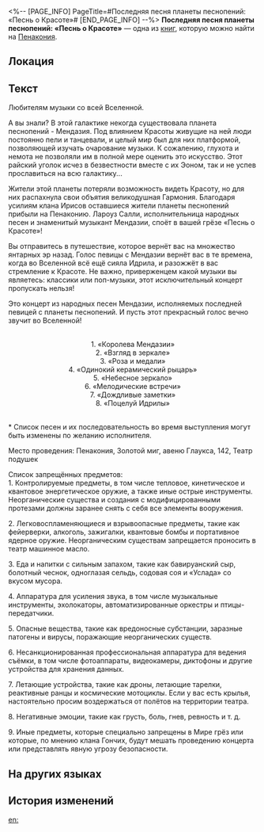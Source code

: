 <%-- [PAGE_INFO]
PageTitle=#Последняя песня планеты песнопений: «Песнь о Красоте»#
[END_PAGE_INFO] --%>
{{Дополнить}}
{{Книга Инфобокс
|id           = 302
|Название     = 
|Изображение  = Предмет Журнал Пенакония.png
|Мир          = Пенакония
|Томов        = 1
|Автор        = <!--нужно добавить-->
|Описание     = Красивая листовка, которую певица Лароуз раздаёт на улицах Пенаконии, зазывая людей на концерт, где прозвучит «Песнь о Красоте».
|Том1         = {{tx}}
|Источник1    = {{tx|Отсутствует источник}}
|Персонажи    = 
|Фракции      = 
}}
'''Последняя песня планеты песнопений: «Песнь о Красоте»''' — одна из [[Книги|книг]], которую можно найти на [[Пенакония]].

==Локация==
{{Отметка карты|<!--название карты-->|<!--id отметки-->}}

==Текст==
Любителям музыки со всей Вселенной.

А вы знали? В этой галактике некогда существовала планета песнопений - Мендазия. Под влиянием Красоты живущие на ней люди постоянно пели и танцевали, и целый мир был для них платформой, позволяющей изучать очарование музыки. К сожалению, глухота и немота не позволяли им в полной мере оценить это искусство. Этот райский уголок исчез в безвестности вместе с их Эоном, так и не успев прославиться на всю галактику...

Жители этой планеты потеряли возможность видеть Красоту, но для них распахнула свои объятия великодушная Гармония. Благодаря усилиям клана Ирисов оставшиеся жители планеты песнопений прибыли на Пенаконию. Лароуз Салли, исполнительница народных песен и знаменитый музыкант Мендазии, споёт в вашей грёзе «Песнь о Красоте»!

Вы отправитесь в путешествие, которое вернёт вас на множество янтарных эр назад. Голос певицы с Мендазии вернёт вас в те времена, когда во Вселенной всё ещё сияла Идрила, и разожжёт в вас стремление к Красоте. Не важно, приверженцем какой музыки вы являетесь: классики или поп-музыки, этот исключительный концерт пропускать нельзя!

Это концерт из народных песен Мендазии, исполняемых последней певицей с планеты песнопений. И пусть этот прекрасный голос вечно звучит во Вселенной!

<div align="center">{{Размер|32|Список песен}}<br />
1. «Королева Мендазии»<br />
2. «Взгляд в зеркале»<br />
3. «Роза и медали»<br />
4. «Одинокий керамический рыцарь»<br />
5. «Небесное зеркало»<br />
6. «Мелодические встречи»<br />
7. «Дождливые заметки»<br />
8. «Поцелуй Идрилы»</div><br />* Список песен и их последовательность во время выступления могут быть изменены по желанию исполнителя.

Место проведения: Пенакония, Золотой миг, авеню Глаукса, 142, Театр подушек

Список запрещённых предметов:<br />
1. Контролируемые предметы, в том числе тепловое, кинетическое и квантовое энергетическое оружие, а также иные острые инструменты. Неорганические существа и создания с модифицированными протезами должны заранее снять с себя все элементы вооружения.

2. Легковоспламеняющиеся и взрывоопасные предметы, такие как фейерверки, алкоголь, зажигалки, квантовые бомбы и портативное ядерное оружие. Неорганическим существам запрещается проносить в театр машинное масло.

3. Еда и напитки с сильным запахом, такие как бавируанский сыр, болотный чеснок, одноглазая сельдь, содовая соя и «Услада» со вкусом мусора.

4. Аппаратура для усиления звука, в том числе музыкальные инструменты, эхолокаторы, автоматизированные оркестры и птицы-передатчики.

5. Опасные вещества, такие как вредоносные субстанции, заразные патогены и вирусы, поражающие неорганических существ.

6. Несанкционированная профессиональная аппаратура для ведения съёмки, в том числе фотоаппараты, видеокамеры, диктофоны и другие устройства для хранения данных.

7. Летающие устройства, такие как дроны, летающие тарелки, реактивные ранцы и космические мотоциклы. Если у вас есть крылья, настоятельно просим воздержаться от полётов на территории театра.

8. Негативные эмоции, такие как грусть, боль, гнев, ревность и т. д.

9. Иные предметы, которые специально запрещены в Мире грёз или которые, по мнению клана Гончих, будут мешать проведению концерта или представлять явную угрозу безопасности.

==На других языках==
{{На других языках
|en   = The Planet Of Canticles' Final Song: Song of Beauty Concert
|zhs  = 声乐之星的绝唱•「纯美之歌」音乐会
|zht  = 聲樂之星的絕唱•「純美之歌」音樂會
|ja   = 歌の星から来た絶唱・「純美の歌」コンサート
|ko   = 성악의 별의 노래•「미의 노래」 음악회
|es   = Canción final del planeta de los cánticos: Concierto de la Canción de la Belleza
|fr   = Final de la Planète des cantiques&nbsp;: Chant de la Beauté
|ru   = Последняя песня планеты песнопений: «Песнь о Красоте»
|th   = คอนเสิร์ต "บทเพลงแห่งความงาม" - ยอดบทเพลงของดาวแห่งเสียงดนตรี
|vi   = Tuyệt Tác Hành Tinh Thánh Ca - Nhạc Hội "Khúc Ca Đẹp Thuần Khiết"
|de   = Das letzte Lied von Planet des Lobgesangs: Lied der Schönheit
|id   = Lagu Penutup Planet Nyanyian - Konser "Song of Beauty"
|pt   = A Última Música do Planeta dos Cânticos: Concerto da Canção da Beleza
}}

==История изменений==
{{История изменений|3.5}}

[[en:]]